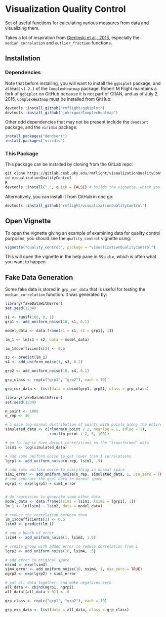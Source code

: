 # Visualization Quality Control

Set of useful functions for calculating various measures from data and visualizing them.

Takes a lot of inspiration from [Gierlinski et al., 2015](https://dx.doi.org/10.1093/bioinformatics/btv425), especially the `median_correlation` and
`outlier_fraction` functions.

## Installation

### Dependencies

Note that before installing, you will want to install the `ggbiplot` package, and at least `v1.2.1` of the `ComplexHeatmap` package. Robert M Flight maintains a fork of `ggbiplot` on GitHub because it is not part of CRAN, and as of July 2, 2015, `ComplexHeatmap` must be installed from GitHub:

```r
devtools::install_github("rmflight/ggbiplot")
devtools::install_github("jokergoo/ComplexHeatmap")
```

Other odd dependencies that may not be present include the `dendsort` package, and
the `viridis` package:

```r
install.packages("dendsort")
install.packages("viridis")
```

### This Package

This package can be installed by cloning from the GitLab repo:

```r
git clone https://gitlab.cesb.uky.edu/rmflight/visualizationQualityControl.git
cd visualizationQualityControl
R
devtools::install(".", quick = FALSE) # builds the vignette, which you definitely want
```

Alternatively, you can install it from GitHub in one go:

```r
devtools::install_github("rmflight/visualizationQualityControl")
```


## Open Vignette

To open the vignette giving an example of examining data for quality control
purposes, you should see the `quality_control` vignette using:

```r
vignette("quality_control", package = "visualizationQualityControl")
```

This will open the vignette in the help pane in `RStudio`, which is often what
you want to happen.

## Fake Data Generation

Some fake data is stored in `grp_cor_data` that is useful for testing the `median_correlation`
function. It was generated by:

```r
library(fakeDataWithError)
set.seed(1234)

s1 <- runif(100, 0, 1)
grp1 <- add_uniform_noise(10, s1, 0.1)

model_data <- data.frame(s1 = s1, s2 = grp1[, 1])

lm_1 <- lm(s1 ~ s2, data = model_data)

lm_1$coefficients[2] <- 0.5

s3 <- predict(lm_1)
s4 <- add_uniform_noise(1, s3, 0.2)

grp2 <- add_uniform_noise(10, s4, 0.1)

grp_class <- rep(c("grp1", "grp2"), each = 10)

grp_cor_data <- list(data = cbind(grp1, grp2), class = grp_class)
```

```r
library(fakeDataWithError)
set.seed(1234)

n_point <- 1000
n_rep <- 10

# a nice log-normal distribution of points with points along the entire range
simulated_data <- c(rlnorm(n_point / 2, meanlog = 1, sdlog = 1),
                    runif(n_point / 2, 5, 100))

# go to log to have decent correlations on the "transformed" data
lsim1 <- log(simulated_data)

# add some uniform noise to get lower than 1 correlations
lgrp1 <- add_uniform_noise(n_rep, lsim1, .5)

# add some uniform noise to everything in normal space
sim1_error <- add_uniform_noise(n_rep, simulated_data, 1, use_zero = TRUE)
# and generate the grp1 data in normal space
ngrp1 <- exp(lgrp1) + sim1_error


# do regression to generate some other data
model_data <- data.frame(lsim1 = lsim1, lsim2 = lgrp1[, 1])
lm_1 <- lm(lsim1 ~ lsim2, data = model_data)

# reduce the correlation between them
lm_1$coefficients[2] <- 0.5
lsim3 <- predict(lm_1)

# and a bunch of error
lsim4 <- add_uniform_noise(1, lsim3, 1.5)

# create group with added error to reduce correlation from 1
lgrp2 <- add_uniform_noise(10, lsim4, .5)

# add error in original space
nsim4 <- exp(lsim4)
sim4_error <- add_uniform_noise(10, nsim4, 1, use_zero = TRUE)
ngrp2 <- exp(lgrp2) + sim4_error

# put all data together, and make negatives zero
all_data <- cbind(ngrp1, ngrp2)
all_data[(all_data < 0)] <- 0

grp_class <- rep(c("grp1", "grp2"), each = 10)

grp_exp_data <- list(data = all_data, class = grp_class)
```

